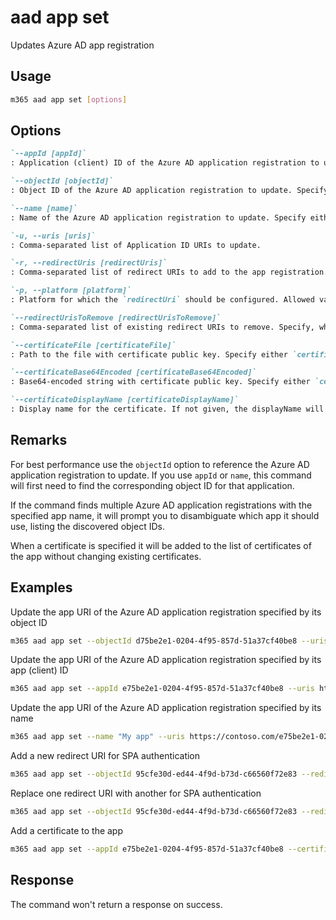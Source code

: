 
# aad app set

Updates Azure AD app registration

## Usage

```sh
m365 aad app set [options]
```

## Options

```md definition-list
`--appId [appId]`
: Application (client) ID of the Azure AD application registration to update. Specify either `appId`, `objectId` or `name`.

`--objectId [objectId]`
: Object ID of the Azure AD application registration to update. Specify either `appId`, `objectId` or `name`.

`--name [name]`
: Name of the Azure AD application registration to update. Specify either `appId`, `objectId` or `name`.

`-u, --uris [uris]`
: Comma-separated list of Application ID URIs to update.

`-r, --redirectUris [redirectUris]`
: Comma-separated list of redirect URIs to add to the app registration. Requires `platform` to be specified.

`-p, --platform [platform]`
: Platform for which the `redirectUri` should be configured. Allowed values `spa`, `web`, `publicClient`.

`--redirectUrisToRemove [redirectUrisToRemove]`
: Comma-separated list of existing redirect URIs to remove. Specify, when you want to replace existing redirect URIs with another.

`--certificateFile [certificateFile]`
: Path to the file with certificate public key. Specify either `certificateFile` or `certificateBase64Encoded`.

`--certificateBase64Encoded [certificateBase64Encoded]`
: Base64-encoded string with certificate public key. Specify either `certificateFile` or `certificateBase64Encoded`.

`--certificateDisplayName [certificateDisplayName]`
: Display name for the certificate. If not given, the displayName will be set to the certificate subject. When specified, also specify either `certificateFile` or `certificateBase64Encoded`.
```

<Global />

## Remarks

For best performance use the `objectId` option to reference the Azure AD application registration to update. If you use `appId` or `name`, this command will first need to find the corresponding object ID for that application.

If the command finds multiple Azure AD application registrations with the specified app name, it will prompt you to disambiguate which app it should use, listing the discovered object IDs.

When a certificate is specified it will be added to the list of certificates of the app without changing existing certificates.

## Examples

Update the app URI of the Azure AD application registration specified by its object ID

```sh
m365 aad app set --objectId d75be2e1-0204-4f95-857d-51a37cf40be8 --uris https://contoso.com/e75be2e1-0204-4f95-857d-51a37cf40be8
```

Update the app URI of the Azure AD application registration specified by its app (client) ID

```sh
m365 aad app set --appId e75be2e1-0204-4f95-857d-51a37cf40be8 --uris https://contoso.com/e75be2e1-0204-4f95-857d-51a37cf40be8
```

Update the app URI of the Azure AD application registration specified by its name

```sh
m365 aad app set --name "My app" --uris https://contoso.com/e75be2e1-0204-4f95-857d-51a37cf40be8
```

Add a new redirect URI for SPA authentication

```sh
m365 aad app set --objectId 95cfe30d-ed44-4f9d-b73d-c66560f72e83 --redirectUris https://contoso.com/auth --platform spa
```

Replace one redirect URI with another for SPA authentication

```sh
m365 aad app set --objectId 95cfe30d-ed44-4f9d-b73d-c66560f72e83 --redirectUris https://contoso.com/auth --platform spa --redirectUrisToRemove https://contoso.com/old-auth
```

Add a certificate to the app

```sh
m365 aad app set --appId e75be2e1-0204-4f95-857d-51a37cf40be8 --certificateDisplayName "Some certificate name" --certificateFile "c:\temp\some-certificate.cer"
```

## Response

The command won't return a response on success.